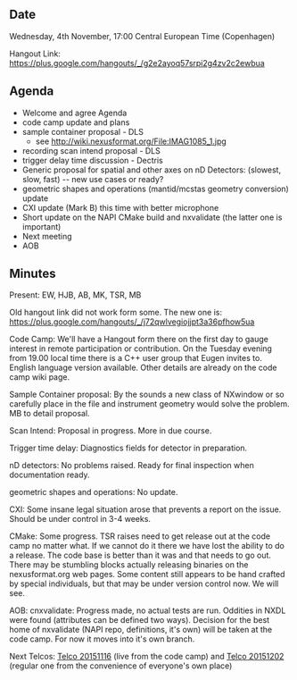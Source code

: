 ==Date==

Wednesday, 4th November, 17:00 Central European Time (Copenhagen)

Hangout Link: https://plus.google.com/hangouts/_/g2e2ayoq57srpi2g4zv2c2ewbua

==Agenda==

* Welcome and agree Agenda
* code camp update and plans
* sample container proposal - DLS
** see http://wiki.nexusformat.org/File:IMAG1085_1.jpg
* recording scan intend proposal - DLS
* trigger delay time discussion - Dectris
* Generic proposal for spatial and other axes on nD Detectors: (slowest, slow, fast) -- new use cases or ready?
* geometric shapes and operations (mantid/mcstas geometry conversion) update
* CXI update (Mark B) this time with better microphone
* Short update on the NAPI CMake build and nxvalidate (the latter one is important)
* Next meeting
* AOB

==Minutes==

Present: EW, HJB, AB, MK, TSR, MB 

Old hangout link did not work form some. The new one is:  https://plus.google.com/hangouts/_/j72qwlvegiojjpt3a36pfhow5ua

Code Camp: We'll have a Hangout form there on the first day to gauge interest in remote participation or contribution.
On the Tuesday evening from 19.00 local time there is a C++ user group that Eugen invites to. English language version available.
Other details are already on the code camp wiki page.

Sample Container proposal: By the sounds a new class of NXwindow or so carefully place in the file and instrument geometry would solve the problem. MB to detail proposal.

Scan Intend: Proposal in progress. More in due course.

Trigger time delay: Diagnostics fields for detector in preparation. 

nD detectors: No problems raised. Ready for final inspection when documentation ready.

geometric shapes and operations: No update.

CXI: Some insane legal situation arose that prevents a report on the issue. Should be under control in 3-4 weeks.

CMake: Some progress. TSR raises need to get release out at the code camp no matter what. If we cannot do it there we have lost the ability to do a release. The code base is better than it was and that needs to go out. There may be stumbling blocks actually releasing binaries on the nexusformat.org web pages. Some content still appears to be hand crafted by special individuals, but that may be under version control now. We will see.

AOB: cnxvalidate: Progress made, no actual tests are run. Oddities in NXDL were found (attributes can be defined two ways). Decision for the best home of nxvalidate (NAPI repo, definitions, it's own) will be taken at the code camp. For now it moves into it's own branch.

Next Telcos: [[Telco 20151116]] (live from the code camp) and [[Telco 20151202]] (regular one from the convenience of everyone's own place)
